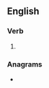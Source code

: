 ==English==

===Verb===
{{head|en|verb form}}

# {{en-past of|endear}}

===Anagrams===
* {{anagrams|en|a=addeeenr|deadener}}